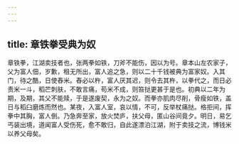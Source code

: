 ```yaml
---
---
---
```

title: 章铁拳受典为奴
---



章铁拳，江湖卖技者也，张两拳如铁，刀斧不能伤，因以为号。章本山左农家子，父为富人佃，岁歉，租无所出，富人追之急，则以二十千钱被典为富家奴。入其门，待之酷，日使舂米。舂必以杵，富人厌其迟，则令去其杵，以拳代之，而日必责米一斗，稻芒刺肤，不敢言痛，苟米不成，则笞挞更甚于是也。初典以二年为期，及期，其父不能赎，于是遂废契，永为之奴。而拳亦肌肉尽削，骨瘦如铁，盖日与稻臼磨炼而然也。某夜，入富人室，哀以情，不可，反举杖痛挞。格拒间，挥拳中其胸，富人倒。乃急奔至家，放火焚庐，扶父母，匿山谷间竟夕。明日，易乞丐装出境，道闻富人受伤死，愈不敢归，自此遂漂泊江湖，附于卖技之流，博钱米以养父母矣。